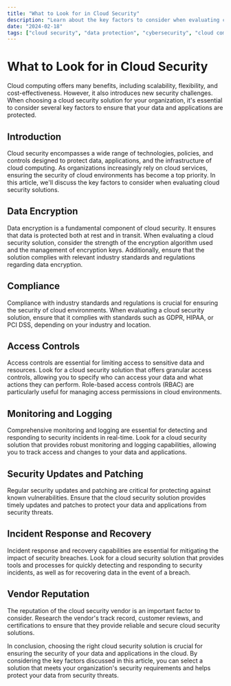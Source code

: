 ```yaml
---
title: "What to Look for in Cloud Security"
description: "Learn about the key factors to consider when evaluating cloud security solutions for your organization."
date: "2024-02-18"
tags: ["cloud security", "data protection", "cybersecurity", "cloud computing"]
---
```


# What to Look for in Cloud Security

Cloud computing offers many benefits, including scalability, flexibility, and cost-effectiveness. However, it also introduces new security challenges. When choosing a cloud security solution for your organization, it's essential to consider several key factors to ensure that your data and applications are protected.

## Introduction

Cloud security encompasses a wide range of technologies, policies, and controls designed to protect data, applications, and the infrastructure of cloud computing. As organizations increasingly rely on cloud services, ensuring the security of cloud environments has become a top priority. In this article, we'll discuss the key factors to consider when evaluating cloud security solutions.

## Data Encryption

Data encryption is a fundamental component of cloud security. It ensures that data is protected both at rest and in transit. When evaluating a cloud security solution, consider the strength of the encryption algorithm used and the management of encryption keys. Additionally, ensure that the solution complies with relevant industry standards and regulations regarding data encryption.

## Compliance

Compliance with industry standards and regulations is crucial for ensuring the security of cloud environments. When evaluating a cloud security solution, ensure that it complies with standards such as GDPR, HIPAA, or PCI DSS, depending on your industry and location.

## Access Controls

Access controls are essential for limiting access to sensitive data and resources. Look for a cloud security solution that offers granular access controls, allowing you to specify who can access your data and what actions they can perform. Role-based access controls (RBAC) are particularly useful for managing access permissions in cloud environments.

## Monitoring and Logging

Comprehensive monitoring and logging are essential for detecting and responding to security incidents in real-time. Look for a cloud security solution that provides robust monitoring and logging capabilities, allowing you to track access and changes to your data and applications.

## Security Updates and Patching

Regular security updates and patching are critical for protecting against known vulnerabilities. Ensure that the cloud security solution provides timely updates and patches to protect your data and applications from security threats.

## Incident Response and Recovery

Incident response and recovery capabilities are essential for mitigating the impact of security breaches. Look for a cloud security solution that provides tools and processes for quickly detecting and responding to security incidents, as well as for recovering data in the event of a breach.

## Vendor Reputation

The reputation of the cloud security vendor is an important factor to consider. Research the vendor's track record, customer reviews, and certifications to ensure that they provide reliable and secure cloud security solutions.

In conclusion, choosing the right cloud security solution is crucial for ensuring the security of your data and applications in the cloud. By considering the key factors discussed in this article, you can select a solution that meets your organization's security requirements and helps protect your data from security threats.


